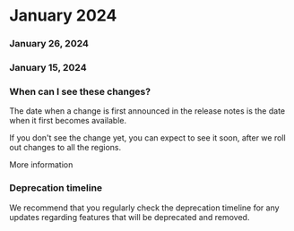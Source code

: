 ﻿# January 2024


### January 26, 2024




### January 15, 2024




### When can I see these changes?

The date when a change is first announced in the release notes is the date when it first becomes available.

If you don't see the change yet, you can expect to see it soon, after we roll out changes to all the regions.

More information


### Deprecation timeline

We recommend that you regularly check the deprecation timeline for any updates regarding features that will be deprecated and removed.

